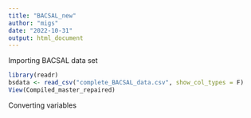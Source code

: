 ```yaml
---
title: "BACSAL_new"
author: "migs"
date: "2022-10-31"
output: html_document
---
```


Importing BACSAL data set

```r

library(readr)
bsdata <- read_csv("complete_BACSAL_data.csv", show_col_types = F)
View(Compiled_master_repaired)

```









Converting variables
